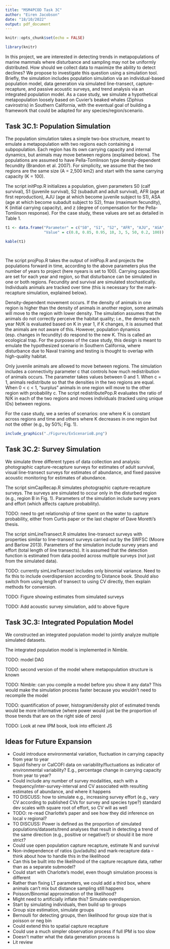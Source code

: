 ```yaml
---
title: "MSM4PCOD Task 3C"
author: "Eiren Jacobson"
date: "18/10/2022"
output: pdf_document
---
```


```r
knitr::opts_chunk$set(echo = FALSE)

library(knitr)
```

In this project, we are interested in detecting trends in metapopulations of marine mammals where disturbance and sampling may not be uniformly distributed. How should we collect data to maximize the ability to detect declines? We propose to investigate this question using a simulation tool. Briefly, the simulation includes population simulation via an individual-based population model, data generation via simulated line-transect, capture-recapture, and passive acoustic surveys, and trend analysis via an integrated population model. As a case study, we simulate a hypothetical metapopulation loosely based on Cuvier's beaked whales (Ziphius cavirostris) in Southern California, with the eventual goal of building a framework that could be adapted for any species/region/scenario.

## Task 3C.1: Population Simulation

The population simulation takes a simple two-box structure, meant to emulate a metapopulation with two regions each containing a subpopulation. Each region has its own carrying capacity and internal dynamics, but animals may move between regions (explained below). The populations are assumed to have Pella-Tomlinson type density-dependent fecundity (Brandon et al. 2007). For simplicity, we assume that the two regions are the same size (A = 2,500 km2) and start with the same carrying capacity (K = 100).

The script initPop.R initializes a population, given parameters S0 (calf survival), S1 (juvenile survival), S2 (subadult and adult survival), AFR (age at first reproduction), AJU (age at which become juvenile subject to S1), ASA (age at which become subadult subject to S2), fmax (maximum fecundity), K (initial carrying capacity), and z (degree of compensation for the Pella-Tomlinson response). For the case study, these values are set as detailed in Table 1. 

```r

t1 <- data.frame("Parameter" = c("S0", "S1", "S2", "AFR", "AJU", "ASA", "AMAX", "fmax", "K"),
                 "Value" = c(0.8, 0.85, 0.95, 10, 3, 5, 50, 0.2, 100))

kable(t1)
                 
                
```

The script projPop.R takes the output of initPop.R and projects the populations forward in time, according to the above parameters plus the number of years to project (here nyears is set to 100). Carrying capacities are set for each year and region, so that disturbance can be simulated in one or both regions. Fecundity and survival are simulated stochastically. Individuals animals are tracked over time (this is necessary for the mark-recapture simulation, explained below).

Density-dependent movement occurs. If the density of animals in one region is higher than the density of animals in another region, some animals will move to the region with lower density. The simulation assumes that the animals do not correctly perceive the habitat quality; i.e., the density each year Nt/K is evaluated based on K in year 1, if K changes, it is assumed that the animals are not aware of this. However, population dynamics (esp. changes in fecundity) do respond to the new K. This is called an ecological trap. For the purposes of the case study, this design is meant to emulate the hypothesized scenario in Southern California, where disturbance due to Naval training and testing is thought to overlap with high-quality habitat. 

Only juvenile animals are allowed to move between regions. The simulation includes a connectivity parameter c that controls how much redistribution of animals occurs. The parameter takes values between 0 and 1. When c = 1, animals redistribute so that the densities in the two regions are equal. When 0 < c < 1, "surplus" animals in one region will move to the other region with probability c. The script redistributePop.R evaluates the ratio of N/K in each of the two regions and moves individuals (tracked using unique IDs) between regions. 

For the case study, we a series of scenarios: one where K is constant across regions and time and others where K decreases in one region but not the other (e.g., by 50\%; Fig. 1).

```r

include_graphics("./Figures/ExScenarioB.png")

```

## Task 3C.2: Survey Simulation

We simulate three different types of data collection and analysis: photographic capture-recapture surveys for estimates of adult survival, visual line-transect surveys for estimates of abundance, and fixed passive acoustic monitoring for estimates of abundance. 

The script simCapRecap.R simulates photographic capture-recapture surveys. The surveys are simulated to occur only in the disturbed region (e.g., region B in Fig. 1). Parameters of the simulation include survey years and effort (which affects capture probability). 

TODO: need to get relationship of time spent on the water to capture probability, either from Curtis paper or the last chapter of Dave Moretti's thesis.

The script simLineTransect.R simulates line-transect surveys with properties similar to line-transect surveys carried out by the SWFSC (Moore and Barlow 2013). Parameters of the simulation include survey years and effort (total length of line transects). It is assumed that the detection function is estimated from data pooled across multiple surveys (not just from the simulated data).

TODO: currently simLineTransect includes only binomial variance. Need to fix this to include overdispersion according to Distance book. Should also switch from using length of transect to using CV directly, then explain methods for conversion. 

TODO: Figure showing estimates from simulated surveys

TODO: Add acoustic survey simulation, add to above figure

## Task 3C.3: Integrated Population Model 

We constructed an integrated population model to jointly analyze multiple simulated datasets. 

The integrated population model is implemented in Nimble. 

TODO: model DAG

TODO: second version of the model where metapopulation structure is known

TODO: Nimble: can you compile a model before you show it any data? This would make the simulation process faster because you wouldn't need to recompile the model

TODO: quantification of power, histogram/density plot of estimated trends would be more informative (where power would just be the proportion of those trends that are on the right side of zero)

TODO: Look at new IPM book, look into efficient JS

## Ideas for Future Expansion

- Could introduce environmental variation, fluctuation in carrying capacity from year to year
- Squid fishery or CalCOFI data on variability/fluctuations as indicator of environmental variability? E.g., percentage change in carrying capacity from year to year?
- Could include any number of survey modalities, each with a frequency/inter-survey-interval and CV associated with resulting estimates of abundance, and where it happens
- TO DISCUSS: how to simulate e.g., increasing survey effort (e.g., vary CV according to published CVs for survey and species type?) standard dev scales with square root of effort, so CV will as well
- TODO: re-read Charlotte's paper and see how they did inference on local v regional?
- TO DISCUSS: Power is defined as the proportion of simulated populations/datasets/trend analyses that result in detecting a trend of the same direction (e.g., positive or negative?) or should it be more strict?
- Could use open population capture recapture, estimate N and survival
- Non-independence of ratios (juv/adults) and mark-recapture data -- think about how to handle this in the likelihood
- Can this be built into the likelihood of the capture recapture data, rather than as a separate submodel?
- Could start with Charlotte's model, even though simulation process is different
- Rather than fixing LT parameters, we could add a third box, where animals can't mix but distance sampling still happens
- Poisson/Binomial approximation of the likelihood? 
- Might need to artificially inflate this? Simulate overdispersion. 
- Start by simulating individuals, then build up to groups
- Group size estimation, simulate groups
- Bernoulli for detecting groups, then likelihood for group size that is poisson or neg bin
- Could extend this to spatial capture recapture
- Could use a much simpler observation process if full IPM is too slow
- Doesn't matter what the data generation process is 
- Lit review 


